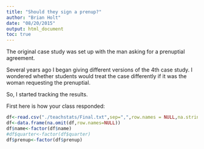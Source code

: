 ```yaml
---
title: "Should they sign a prenup?"
author: "Brian Holt"
date: "08/20/2015"
output: html_document
toc: true
---
```


The original case study was set up with the man asking for a prenuptial agreement.

Several years ago I began giving different versions of the 4th case study.  I wondered whether students would treat the case differently if it was the woman requesting the prenuptial.

So, I started tracking the results.  



First here is how your class responded:

```r
df<-read.csv("./teachstats/Final.txt",sep=",",row.names = NULL,na.strings="")
df<-data.frame(na.omit(df,row.names=NULL))
df$name<-factor(df$name)
#df$quarter<-factor(df$quarter)
df$prenup<-factor(df$prenup)
```


